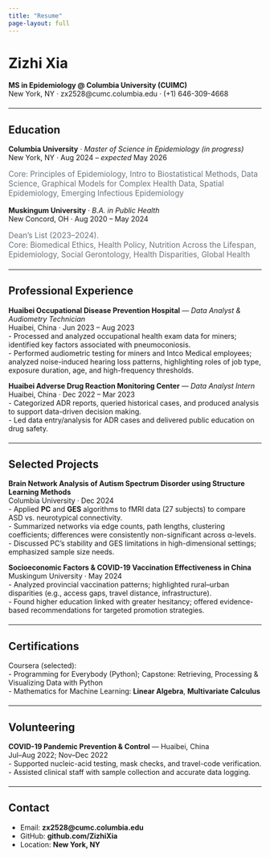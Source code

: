 ```yaml
---
title: "Resume"
page-layout: full
---
```


<style>
section h2 { margin-top: 1.6rem; }
.badge { display:inline-block; padding:.2rem .5rem; border-radius:.5rem; background:#f0f3f5; margin:.15rem .25rem 0 0; font-size:.9rem; }
ul.tight > li { margin: .25rem 0; }
.small { color:#6c757d; font-size:.95rem; }
hr { margin: 1.25rem 0; }
</style>

# Zizhi Xia

**MS in Epidemiology @ Columbia University (CUIMC)**  
New York, NY · zx2528@cumc.columbia.edu · (+1) 646-309-4668

---

## Education

**Columbia University** · *Master of Science in Epidemiology (in progress)*  
New York, NY · Aug 2024 – *expected* May 2026  
<div class="small">
Core: Principles of Epidemiology, Intro to Biostatistical Methods, Data Science, Graphical Models for Complex Health Data, Spatial Epidemiology, Emerging Infectious Epidemiology
</div>

**Muskingum University** · *B.A. in Public Health*  
New Concord, OH · Aug 2020 – May 2024  
<div class="small">
Dean’s List (2023–2024).  
Core: Biomedical Ethics, Health Policy, Nutrition Across the Lifespan, Epidemiology, Social Gerontology, Health Disparities, Global Health
</div>

---

## Professional Experience

**Huaibei Occupational Disease Prevention Hospital** — *Data Analyst & Audiometry Technician*  
Huaibei, China · Jun 2023 – Aug 2023  
- Processed and analyzed occupational health exam data for miners; identified key factors associated with pneumoconiosis.  
- Performed audiometric testing for miners and Intco Medical employees; analyzed noise-induced hearing loss patterns, highlighting roles of job type, exposure duration, age, and high-frequency thresholds.

**Huaibei Adverse Drug Reaction Monitoring Center** — *Data Analyst Intern*  
Huaibei, China · Dec 2022 – Mar 2023  
- Categorized ADR reports, queried historical cases, and produced analysis to support data-driven decision making.  
- Led data entry/analysis for ADR cases and delivered public education on drug safety.

---

## Selected Projects

**Brain Network Analysis of Autism Spectrum Disorder using Structure Learning Methods**  
Columbia University · Dec 2024  
- Applied **PC** and **GES** algorithms to fMRI data (27 subjects) to compare ASD vs. neurotypical connectivity.  
- Summarized networks via edge counts, path lengths, clustering coefficients; differences were consistently non-significant across α-levels.  
- Discussed PC’s stability and GES limitations in high-dimensional settings; emphasized sample size needs.

**Socioeconomic Factors & COVID-19 Vaccination Effectiveness in China**  
Muskingum University · May 2024  
- Analyzed provincial vaccination patterns; highlighted rural–urban disparities (e.g., access gaps, travel distance, infrastructure).  
- Found higher education linked with greater hesitancy; offered evidence-based recommendations for targeted promotion strategies.

---

## Certifications

Coursera (selected):  
- Programming for Everybody (Python); Capstone: Retrieving, Processing & Visualizing Data with Python  
- Mathematics for Machine Learning: **Linear Algebra**, **Multivariate Calculus**

---

## Volunteering

**COVID-19 Pandemic Prevention & Control** — Huaibei, China  
Jul–Aug 2022; Nov–Dec 2022  
- Supported nucleic-acid testing, mask checks, and travel-code verification.  
- Assisted clinical staff with sample collection and accurate data logging.

---

## Contact

- Email: **zx2528@cumc.columbia.edu**  
- GitHub: **github.com/ZizhiXia**  
- Location: **New York, NY**
